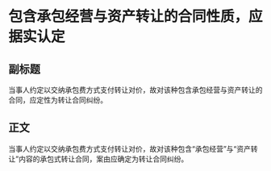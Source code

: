 # 包含承包经营与资产转让的合同性质，应据实认定
## 副标题
当事人约定以交纳承包费方式支付转让对价，故对该种包含承包经营与资产转让的合同，应定性为转让合同纠纷。
## 正文
当事人约定以交纳承包费方式支付转让对价，故对该种包含“承包经营”与“资产转让”内容的承包式转让合同，案由应确定为转让合同纠纷。
